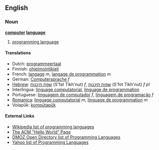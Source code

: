 ==English==
=== Noun ===
'''[[computer]] [[language]]'''

# [[programming language]]

====Translations====
*Dutch: [[programmeertaal]]
*Finnish: [[ohjelmointikieli]]
*French: [[langage]] ''m'', [[langage de programmation]] ''m''
*German: [[Computersprache]] ''f''
*[[Hebrew]]: [[שפת תיכנות]] (S'fat Tikh'nut) ''f'', [[שפות תיכנות]] (S'fot Tikh'nut) ''f pl''
*Interlingua: [[linguage computatorial]], [[linguage de programmation]]
*Portuguese: [[linguagem de computador]] ''f'', [[linguagem de programação]] ''f''
*[[Romanica]]: [[linguage computatorial]] ''m'', [[linguage de programmation]] ''m''
*Volapük: [[kompütapük]]

==== External Links====
*[[w:List of programming languages|Wikipedia list of programming languages]]
*[http://www2.latech.edu/~acm/HelloWorld.shtml The ACM "Hello World" Page]
*[http://dmoz.org/Computers/Programming/Languages/ DMOZ Open Directory list of Programming Languages]
*[http://dir.yahoo.com/Computers_and_Internet/Programming_and_Development/Languages/ Yahoo list of Programming Languages]